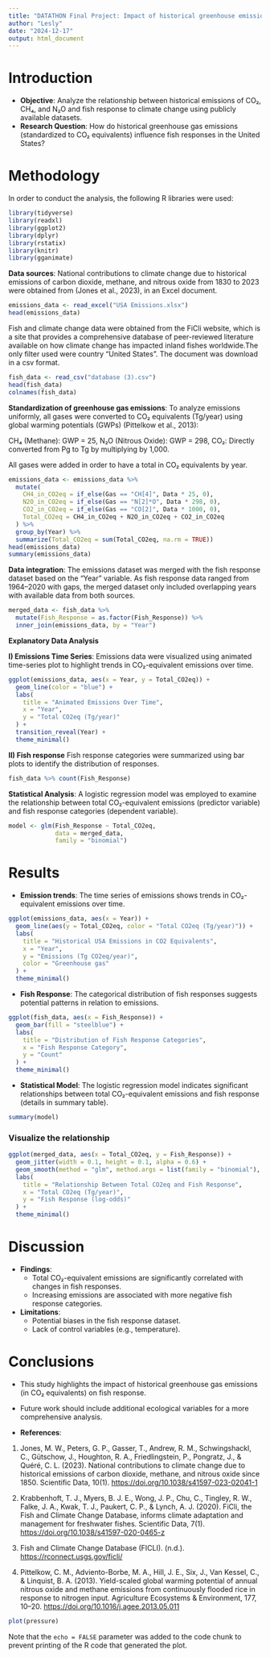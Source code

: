 ```yaml
---
title: "DATATHON Final Project: Impact of historical greenhouse emissions on fish response: United States, a case study"
author: "Lesly"
date: "2024-12-17"
output: html_document
---
```


# Introduction

-   **Objective**: Analyze the relationship between historical emissions of CO₂, CH₄, and N₂O and fish response to climate change using publicly available datasets.
-   **Research Question**: How do historical greenhouse gas emissions (standardized to CO₂ equivalents) influence fish responses in the United States?

# Methodology

In order to conduct the analysis, the following R libraries were used:

```r
library(tidyverse)
library(readxl)
library(ggplot2)
library(dplyr)
library(rstatix)
library(knitr)
library(gganimate)
```

**Data sources**: National contributions to climate change due to historical emissions of carbon dioxide, methane, and nitrous oxide from 1830 to 2023 were obtained from (Jones et al., 2023), in an Excel document.

```r
emissions_data <- read_excel("USA Emissions.xlsx")
head(emissions_data)
```

Fish and climate change data were obtained from the FiCli website, which is a site that provides a comprehensive database of peer-reviewed literature available on how climate change has impacted inland fishes worldwide.The only filter used were country "United States". The document was download in a csv format.

```r
fish_data <- read_csv("database (3).csv")
head(fish_data)
colnames(fish_data)
```

**Standardization of greenhouse gas emissions**: To analyze emissions uniformly, all gases were converted to CO₂ equivalents (Tg/year) using global warming potentials (GWPs) (Pittelkow et al., 2013):

CH₄ (Methane): GWP = 25, N₂O (Nitrous Oxide): GWP = 298, CO₂: Directly converted from Pg to Tg by multiplying by 1,000.

All gases were added in order to have a total in CO₂ equivalents by year. 
```r
emissions_data <- emissions_data %>%
  mutate(
    CH4_in_CO2eq = if_else(Gas == "CH[4]", Data * 25, 0),
    N2O_in_CO2eq = if_else(Gas == "N[2]*O", Data * 298, 0),
    CO2_in_CO2eq = if_else(Gas == "CO[2]", Data * 1000, 0),
    Total_CO2eq = CH4_in_CO2eq + N2O_in_CO2eq + CO2_in_CO2eq
  ) %>%
  group_by(Year) %>%
  summarize(Total_CO2eq = sum(Total_CO2eq, na.rm = TRUE))
head(emissions_data)
summary(emissions_data)
```


**Data integration**: The emissions dataset was merged with the fish response dataset based on the "Year" variable. As fish response data ranged from 1964–2020 with gaps, the merged dataset only included overlapping years with available data from both sources.
```r
merged_data <- fish_data %>%
  mutate(Fish_Response = as.factor(Fish_Response)) %>%
  inner_join(emissions_data, by = "Year")
```

**Explanatory Data Analysis**

**I) Emissions Time Series**: Emissions data were visualized using animated time-series plot to highlight trends in CO₂-equivalent emissions over time.
```r
ggplot(emissions_data, aes(x = Year, y = Total_CO2eq)) +
  geom_line(color = "blue") +
  labs(
    title = "Animated Emissions Over Time",
    x = "Year",
    y = "Total CO2eq (Tg/year)"
  ) +
  transition_reveal(Year) +
  theme_minimal()
```

**II) Fish response**
Fish response categories were summarized using bar plots to identify the distribution of responses.
```r
fish_data %>% count(Fish_Response)
```


**Statistical Analysis**: A logistic regression model was employed to examine the relationship between total CO₂-equivalent emissions (predictor variable) and fish response categories (dependent variable).
```r
model <- glm(Fish_Response ~ Total_CO2eq, 
             data = merged_data, 
             family = "binomial")
```




# Results

-   **Emission trends**: The time series of emissions shows trends in CO₂-equivalent emissions over time. 

```r
ggplot(emissions_data, aes(x = Year)) +
  geom_line(aes(y = Total_CO2eq, color = "Total CO2eq (Tg/year)")) +
  labs(
    title = "Historical USA Emissions in CO2 Equivalents",
    x = "Year",
    y = "Emissions (Tg CO2eq/year)",
    color = "Greenhouse gas"
  ) +
  theme_minimal()
```


-   **Fish Response**: The categorical distribution of fish responses suggests potential patterns in relation to emissions.
```r
ggplot(fish_data, aes(x = Fish_Response)) +
  geom_bar(fill = "steelblue") +
  labs(
    title = "Distribution of Fish Response Categories",
    x = "Fish Response Category",
    y = "Count"
  ) +
  theme_minimal()
```

-   **Statistical Model**: The logistic regression model indicates significant relationships between total CO₂-equivalent emissions and fish response (details in summary table).
```r
summary(model)
```


### Visualize the relationship

```r
ggplot(merged_data, aes(x = Total_CO2eq, y = Fish_Response)) +
  geom_jitter(width = 0.1, height = 0.1, alpha = 0.6) +
  geom_smooth(method = "glm", method.args = list(family = "binomial"), color = "blue") +
  labs(
    title = "Relationship Between Total CO2eq and Fish Response",
    x = "Total CO2eq (Tg/year)",
    y = "Fish Response (log-odds)"
  ) +
  theme_minimal()
```


# Discussion

-   **Findings**:
    -   Total CO₂-equivalent emissions are significantly correlated with changes in fish responses.
    -   Increasing emissions are associated with more negative fish response categories.
-   **Limitations**:
    -   Potential biases in the fish response dataset.
    -   Lack of control variables (e.g., temperature).

# Conclusions

-   This study highlights the impact of historical greenhouse gas emissions (in CO₂ equivalents) on fish response.

-   Future work should include additional ecological variables for a more comprehensive analysis.

-   **References**:

1.  Jones, M. W., Peters, G. P., Gasser, T., Andrew, R. M., Schwingshackl, C., Gütschow, J., Houghton, R. A., Friedlingstein, P., Pongratz, J., & Quéré, C. L. (2023). National contributions to climate change due to historical emissions of carbon dioxide, methane, and nitrous oxide since 1850. Scientific Data, 10(1). <https://doi.org/10.1038/s41597-023-02041-1>

2.  Krabbenhoft, T. J., Myers, B. J. E., Wong, J. P., Chu, C., Tingley, R. W., Falke, J. A., Kwak, T. J., Paukert, C. P., & Lynch, A. J. (2020). FiCli, the Fish and Climate Change Database, informs climate adaptation and management for freshwater fishes. Scientific Data, 7(1). <https://doi.org/10.1038/s41597-020-0465-z>

3.  Fish and Climate Change Database (FICLI). (n.d.). <https://rconnect.usgs.gov/ficli/>

4.  Pittelkow, C. M., Adviento-Borbe, M. A., Hill, J. E., Six, J., Van Kessel, C., & Linquist, B. A. (2013). Yield-scaled global warming potential of annual nitrous oxide and methane emissions from continuously flooded rice in response to nitrogen input. Agriculture Ecosystems & Environment, 177, 10–20. <https://doi.org/10.1016/j.agee.2013.05.011>

```r
plot(pressure)
```

Note that the `echo = FALSE` parameter was added to the code chunk to prevent printing of the R code that generated the plot.
